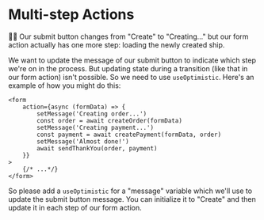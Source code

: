 # Multi-step Actions

👨‍💼 Our submit button changes from "Create" to "Creating..." but our form action
actually has one more step: loading the newly created ship.

We want to update the message of our submit button to indicate which step we're
on in the process. But updating state during a transition (like that in our form
action) isn't possible. So we need to use `useOptimistic`. Here's an example of
how you might do this:

```tsx
<form
	action={async (formData) => {
		setMessage('Creating order...')
		const order = await createOrder(formData)
		setMessage('Creating payment...')
		const payment = await createPayment(formData, order)
		setMessage('Almost done!')
		await sendThankYou(order, payment)
	}}
>
	{/* ...*/}
</form>
```

So please add a `useOptimistic` for a "message" variable which we'll use to
update the submit button message. You can initialize it to "Create" and then
update it in each step of our form action.
